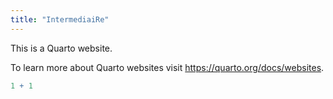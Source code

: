 ```yaml
---
title: "IntermediaiRe"
---
```


This is a Quarto website.

To learn more about Quarto websites visit <https://quarto.org/docs/websites>.

```r
1 + 1
```
